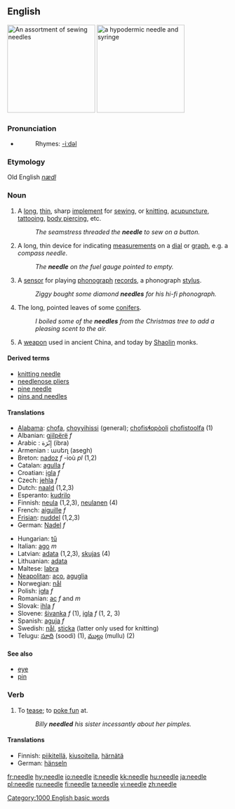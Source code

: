 {{wikipedia}}
==English==
[[Image:Needles_%28for_sewing%29.jpg|thumb|right|200px|An assortment of sewing needles]]
[[Image:Syringe_with_needle_and_needle_cap.jpeg|thumb|right|200px|a hypodermic needle and syringe]]
===Pronunciation===
*{{audio|en-us-needle.ogg|Audio (US)}}
*:Rhymes: [[Rhymes:English:-iːdəl|-iːdəl]]
===Etymology===
Old English ''[[nædl]]''

===Noun===
{{en-noun}}
# A [[long]], [[thin]], sharp [[implement]] for [[sew]]ing, or [[knit]]ting, [[acupuncture]], [[tattoo]]ing, [[body piercing]], etc.
#:''The seamstress threaded the '''needle''' to sew on a button.''
# A long, thin device for indicating [[measurement]]s on a [[dial]] or [[graph]], e.g. a ''compass needle''.
#:''The '''needle''' on the fuel gauge pointed to empty.''
# A [[sensor]] for playing [[phonograph]] [[record]]s, a phonograph [[stylus]].
#:''Ziggy bought some diamond '''needles''' for his hi-fi phonograph.''
# The long, pointed leaves of some [[conifers]].
#:''I boiled some of the '''needles''' from the Christmas tree to add a pleasing scent to the air.''
# A [[weapon]] used in ancient China, and today by [[Shaolin]] monks.


====Derived terms====
*[[knitting needle]]
*[[needlenose pliers]]
*[[pine needle]]
*[[pins and needles]]


====Translations====
{{top}}
*[[Alabama]]: [[chofa]], [[choyyihissi]] (general); [[chofisɬopòoli]] [[chofistoolfa]] (1)
*Albanian: [[gjilpërë]] ''f''
*Arabic : إِبْرَة (ibra)
*Armenian : ասեղ (asegh)
*Breton: [[nadoz]] ''f'' -ioù ''pl'' (1,2)
*Catalan: [[agulla]] ''f''
*Croatian: [[igla]] ''f''
*Czech: [[jehla]] ''f''
*Dutch: [[naald]] (1,2,3)
*Esperanto: [[kudrilo]]
*Finnish: [[neula]] (1,2,3), [[neulanen]] (4)
*French: [[aiguille]] ''f''
*[[Frisian]]: [[nuddel]] (1,2,3)
*German: [[Nadel]] ''f''
{{mid}}
*Hungarian: [[tű]]
*Italian: [[ago]] ''m''
*Latvian: [[adata]] {{f}} (1,2,3), [[skujas]] {{f}} {{p}} (4)
*Lithuanian: [[adata]] {{f}}
*Maltese: [[labra]]
*[[Neapolitan]]: [[aco]], [[aguglia]]
*Norwegian: [[nål]]
*Polish: [[igła]] ''f''
*Romanian: [[ac]] ''f'' and ''m''
*Slovak: [[ihla]] ''f''
*Slovene: [[šivanka]] ''f'' (1), [[igla]] ''f'' (1, 2, 3)
*Spanish: [[aguja]] ''f''
*Swedish: [[nål]], [[sticka]] (latter only used for knitting)
*Telugu: [[సూది]] (soodi) (1), [[ముల్లు]] (mullu) (2)
{{bottom}}

====See also====
*[[eye]]
*[[pin]]

===Verb===
{{en-verb|needl|ing}}
#{{transitive}} To [[tease]]; to [[poke fun]] at.
#:''Billy '''needled''' his sister incessantly about her pimples.''

====Translations====
*Finnish: [[piikitellä]], [[kiusoitella]], [[härnätä]]
*German: [[hänseln]]
[[Category:1000 English basic words]]

[[fr:needle]]
[[hy:needle]]
[[io:needle]]
[[it:needle]]
[[kk:needle]]
[[hu:needle]]
[[ja:needle]]
[[pl:needle]]
[[ru:needle]]
[[fi:needle]]
[[ta:needle]]
[[vi:needle]]
[[zh:needle]]